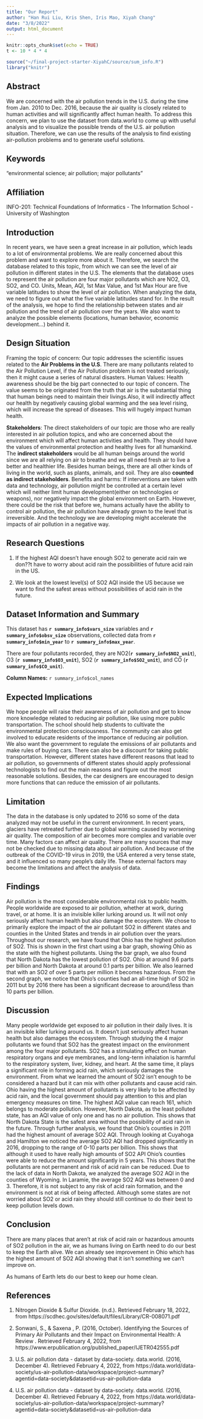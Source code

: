 ```yaml
---
title: "Our Report"
author: "Han Rui Liu, Kris Shen, Iris Mao, Xiyah Chang"
date: "3/8/2022"
output: html_document
---
```


```r
knitr::opts_chunk$set(echo = TRUE)
t <- 10 * 4 * 4
```
```r
source("~/final-project-starter-XiyahC/source/sum_info.R")
library("knitr")
```


## Abstract

We are concerned with the air pollution trends in the U.S. during the time from Jan. 2010 to Dec. 2016, because the air quality is closely related to human activities and will significantly affect human health. To address this concern, we plan to use the dataset from data.world to come up with useful analysis and to visualize the possible trends of the U.S. air pollution situation. Therefore, we can use the results of the analysis to find existing air-pollution problems and to generate useful solutions.

## Keywords

“environmental science; air pollution; major pollutants”

## Affiliation

INFO-201: Technical Foundations of Informatics - The Information School - University of Washington

## Introduction 

In recent years, we have seen a great increase in air pollution, which leads to a lot of environmental problems. We are really concerned about this problem and want to explore more about it. Therefore, we search the database related to this topic, from which we can see the level of air pollution in different states in the U.S. The elements that the database uses to represent the air pollution are four major pollutants which are NO2, O3, SO2, and CO. Units, Mean, AQI, 1st Max Value, and 1st Max Hour are five variable latitudes to show the level of air pollution. When analyzing the data, we need to figure out what the five variable latitudes stand for. In the result of the analysis, we hope to find the relationship between states and air pollution and the trend of air pollution over the years. We also want to analyze the possible elements (locations, human behavior, economic development…) behind it.

## Design Situation 

Framing the topic of concern: Our topic addresses the scientific issues related to the **Air Problems in the U.S**. There are many pollutants related to the Air Pollution Level, if the Air Pollution problem is not treated seriously, then it might cause a series of natural disasters. Human Values: Health awareness should be the big part connected to our topic of concern. The value seems to be originated from the truth that air is the substantial thing that human beings need to maintain their livings.Also, it will indirectly affect our health by negatively causing global warming and the sea level rising, which will increase the spread of diseases. This will hugely impact human health. 

**Stakeholders**: The direct stakeholders of our topic are those who are really interested in air pollution topics, and who are concerned about the environment which will affect human activities and health. They should have the values of environmental protection and healthy lives for all humankind. The **indirect stakeholders** would be all human beings around the world since we are all relying on air to breathe and we all need fresh air to live a better and healthier life. Besides human beings, there are all other kinds of living in the world, such as plants, animals, and soil. They are also **counted as indirect stakeholders**. Benefits and harms: If interventions are taken with data and technology, air pollution might be controlled at a certain level which will neither limit human development(either on technologies or weapons), nor negatively impact the global environment on Earth. However, there could be the risk that before we, humans actually have the ability to control air pollution, the air pollution have already grown to the level that is irreversible. And the technology we are developing might accelerate the impacts of air pollution in a negative way.



## Research Questions

1. If the highest AQI doesn't have enough SO2 to generate acid rain we don??t have to worry about acid rain the possibilities of future acid rain in the US.

2. We look at the lowest level(s) of SO2 AQI inside the US because we want to find the safest areas without possibilities of acid rain in the future.
    
## Dataset Information and Summary

This dataset has **`r summary_info$vars_size`** variables and **`r summary_info$obsv_size`** observations, collected data from **`r summary_info$min_year`** to **`r summary_info$max_year`**.  

There are four pollutants recorded, they are NO2(**`r summary_info$NO2_unit`**), O3 (**`r summary_info$O3_unit`**), SO2 (**`r summary_info$SO2_unit`**), and CO (**`r summary_info$CO_unit`**).  

**Column Names:** `r summary_info$col_names` 


## Expected Implications

We hope people will raise their awareness of air pollution and get to know more knowledge related to reducing air pollution, like using more public transportation. The school should help students to cultivate the environmental protection consciousness. The community can also get involved to educate residents of the importance of reducing air pollution. We also want the government to regulate the emissions of air pollutants and make rules of buying cars. There can also be a discount for taking public transportation. However, different states have different reasons that lead to air pollution, so governments of different states should apply professional technologists to find out the main reasons and figure out the most reasonable solutions. Besides, the car designers are encouraged to design more functions that can reduce the emission of air pollutants. 

## Limitation

The data in the database is only updated to 2016 so some of the data analyzed may not be useful in the current environment. In recent years, glaciers have retreated further due to global warming caused by worsening air quality. The composition of air becomes more complex and variable over time. Many factors can affect air quality. There are many sources that may not be checked due to missing data about air pollution. And because of the outbreak of the COVID-19 virus in 2019, the USA entered a very tense state, and it influenced so many people’s daily life. These external factors may become the limitations and affect the analysis of data.


## Findings 
  
Air pollution is the most considerable environmental risk to public health. People worldwide are exposed to air pollution, whether at work, during travel, or at home. It is an invisible killer lurking around us. It will not only seriously affect human health but also damage the ecosystem. We chose to primarily explore the impact of the air pollutant SO2 in different states and counties in the United States and trends in air pollution over the years. Throughout our research, we have found that Ohio has the highest pollution of SO2. This is shown in the first chart using a bar graph, showing Ohio as the state with the highest pollutants. Using the bar graph, we also found that North Dakota has the lowest pollution of SO2. Ohio at around 9.6 parts per billion and North Dakota at around 0.1 parts per billion. We also learned that with an SO2 of over 5 parts per million it becomes hazardous. From the second graph, we notice that Ohio's counties had an all-time high of SO2 in 2011 but by 2016 there has been a significant decrease to around/less than 10 parts per billion. 
  
## Discussion

Many people worldwide get exposed to air pollution in their daily lives. It is an invisible killer lurking around us. It doesn’t just seriously affect human health but also damages the ecosystem. Through studying the 4 major pollutants we found that SO2 has the greatest impact on the environment among the four major pollutants. SO2 has a stimulating effect on human respiratory organs and eye membranes, and long-term inhalation is harmful to the respiratory system, liver, kidney, and heart. At the same time, it plays a significant role in forming acid rain, which seriously damages the environment. From what we learned the amount of SO2 isn’t enough to be considered a hazard but it can mix with other pollutants and cause acid rain. Ohio having the highest amount of pollutants is very likely to be affected by acid rain, and the local government should pay attention to this and plan emergency measures on time. The highest AQI value can reach 161, which belongs to moderate pollution. However, North Dakota, as the least polluted state, has an AQI value of only one and has no air pollution. This shows that North Dakota State is the safest area without the possibility of acid rain in the future. Through further analysis, we found that Ohio’s counties in 2011 had the highest amount of average SO2 AQI. Through looking at Cuyahoga and Hamilton we noticed the average SO2 AQI had dropped significantly in 2016, dropping to the range of 0-10 parts per billion. This shows that although it used to have really high amounts of SO2 API Ohio's counties were able to reduce the amount significantly in 5 years. This shows that the pollutants are not permanent and risk of acid rain can be reduced. Due to the lack of data in North Dakota, we analyzed the average SO2 AQI in the counties of Wyoming. In Laramie, the average SO2 AQI was between 0 and 3. Therefore, it is not subject to any risk of acid rain formation, and the environment is not at risk of being affected. Although some states are not worried about SO2 or acid rain they should still continue to do their best to keep pollution levels down. 

## Conclusion

There are many places that aren’t at risk of acid rain or hazardous amounts of SO2 pollution in the air, we as humans living on Earth need to do our best to keep the Earth alive. We can already see improvement in Ohio which has the highest amount of SO2 AQI showing that it isn’t something we can’t improve on. 

As humans of Earth lets do our best to keep our home clean. 


## References

1. Nitrogen Dioxide & Sulfur Dioxide. (n.d.). Retrieved February 18, 2022, from https://scdhec.gov/sites/default/files/Library/CR-008071.pdf

2. Sonwani, S., & Saxena , P. (2016, October). Identifying the Sources of Primary Air Pollutants and their Impact on Environmental Health: A Review . Retrieved February 4, 2022, from https://www.erpublication.org/published_paper/IJETR042555.pdf 

3. U.S. air pollution data - dataset by data-society. data.world. (2016, December 4). Retrieved February 4, 2022, from             https://data.world/data-society/us-air-pollution-data/workspace/project-summary?agentid=data-society&datasetid=us-air-pollution-data 

4. U.S. air pollution data - dataset by data-society. data.world. (2016, December 4). Retrieved February 4, 2022, from https://data.world/data-society/us-air-pollution-data/workspace/project-summary?agentid=data-society&datasetid=us-air-pollution-data

